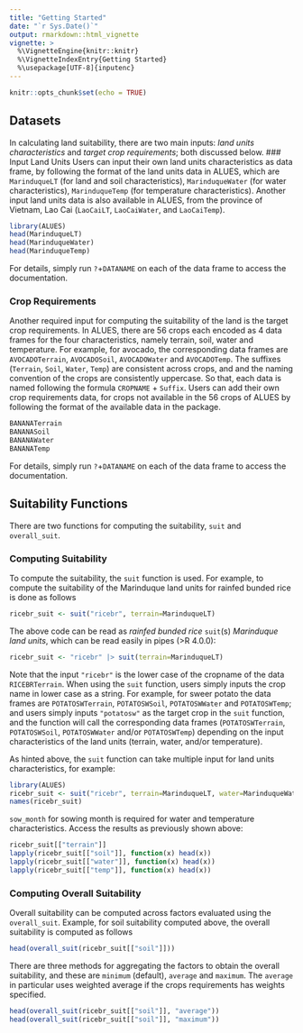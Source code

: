 ```yaml
---
title: "Getting Started"
date: "`r Sys.Date()`"
output: rmarkdown::html_vignette
vignette: >
  %\VignetteEngine{knitr::knitr}
  %\VignetteIndexEntry{Getting Started}
  %\usepackage[UTF-8]{inputenc}
---
```


```r
knitr::opts_chunk$set(echo = TRUE)
```

## Datasets
In calculating land suitability, there are two main inputs: *land units characteristics* and *target crop requirements*; both discussed below.
### Input Land Units
Users can input their own land units characteristics as data frame, by following the format of the land units data in ALUES, which are `MarinduqueLT` (for land and soil characteristics), `MarinduqueWater` (for water characteristics), `MarinduqueTemp` (for temperature characteristics). Another input land units data is also available in ALUES, from the province of Vietnam, Lao Cai (`LaoCaiLT`, `LaoCaiWater`, and `LaoCaiTemp`).
```r
library(ALUES)
head(MarinduqueLT)
head(MarinduqueWater)
head(MarinduqueTemp)
```
For details, simply run `?`+`DATANAME` on each of the data frame to access the documentation.

### Crop Requirements
Another required input for computing the suitability of the land is the target crop requirements. In ALUES, there are 56 crops each encoded as 4 data frames for the four characteristics, namely terrain, soil, water and temperature. For example, for avocado, the corresponding data frames are `AVOCADOTerrain`, `AVOCADOSoil`, `AVOCADOWater` and `AVOCADOTemp`. The suffixes (`Terrain`, `Soil`, `Water`, `Temp`) are consistent across crops, and and the naming convention of the crops are consistently uppercase. So that, each data is named following the formula `CROPNAME` + `Suffix`. Users can add their own crop requirements data, for crops not available in the 56 crops of ALUES by following the format of the available data in the package.
```r
BANANATerrain
BANANASoil
BANANAWater
BANANATemp
```
For details, simply run `?`+`DATANAME` on each of the data frame to access the documentation.

## Suitability Functions
There are two functions for computing the suitability, `suit` and `overall_suit`.

### Computing Suitability 
To compute the suitability, the `suit` function is used. For example, to compute the suitability of the Marinduque land units for rainfed bunded rice is done as follows
```r
ricebr_suit <- suit("ricebr", terrain=MarinduqueLT)
```
The above code can be read as _rainfed bunded rice_ `suit`(s) _Marinduque land units_, which can be read easily in pipes (>R 4.0.0):
```r
ricebr_suit <- "ricebr" |> suit(terrain=MarinduqueLT)
```
Note that the input `"ricebr"` is the lower case of the cropname of the data `RICEBRTerrain`. When using the `suit` function, users simply inputs the crop name in lower case as a string. For example, for sweer potato the data frames are `POTATOSWTerrain`, `POTATOSWSoil`, `POTATOSWWater` and `POTATOSWTemp`; and users simply inputs `"potatosw"` as the target crop in the `suit` function, and the function will call the corresponding data frames (`POTATOSWTerrain`, `POTATOSWSoil`, `POTATOSWWater` and/or `POTATOSWTemp`) depending on the input characteristics of the land units (terrain, water, and/or temperature).

As hinted above, the `suit` function can take multiple input for land units characteristics, for example:
```r
library(ALUES)
ricebr_suit <- suit("ricebr", terrain=MarinduqueLT, water=MarinduqueWater, temp=MarinduqueTemp, sow_month=1)
names(ricebr_suit)
```
`sow_month` for sowing month is required for water and temperature characteristics. Access the results as previously shown above:
```r
ricebr_suit[["terrain"]]
lapply(ricebr_suit[["soil"]], function(x) head(x))
lapply(ricebr_suit[["water"]], function(x) head(x))
lapply(ricebr_suit[["temp"]], function(x) head(x))
```

### Computing  Overall Suitability  
Overall suitability can be computed across factors evaluated using the `overall_suit`. Example, for soil suitability computed above, the overall suitability is computed as follows
```r
head(overall_suit(ricebr_suit[["soil"]]))
```
There are three methods for aggregating the factors to obtain the overall suitability, and these are `minimum` (default), `average` and `maximum`. The `average` in particular uses weighted average if the crops requirements has weights specified.
```r
head(overall_suit(ricebr_suit[["soil"]], "average"))
head(overall_suit(ricebr_suit[["soil"]], "maximum"))
```